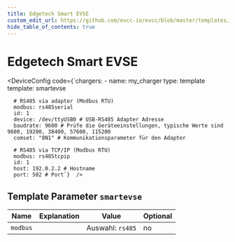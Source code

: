 ```yaml
---
title: Edgetech Smart EVSE
custom_edit_url: https://github.com/evcc-io/evcc/blob/master/templates/definition/charger/smartevse.yaml
hide_table_of_contents: true
---
```



# Edgetech Smart EVSE

<DeviceFeatures features="1p3p" />

<DeviceConfig code={`chargers:
    - name: my_charger
      type: template
      template: smartevse
      
      # RS485 via adapter (Modbus RTU)
      modbus: rs485serial
      id: 1
      device: /dev/ttyUSB0 # USB-RS485 Adapter Adresse
      baudrate: 9600 # Prüfe die Geräteeinstellungen, typische Werte sind 9600, 19200, 38400, 57600, 115200
      comset: "8N1" # Kommunikationsparameter für den Adapter
      
      # RS485 via TCP/IP (Modbus RTU)
      modbus: rs485tcpip
      id: 1
      host: 192.0.2.2 # Hostname
      port: 502 # Port`}  />

## Template Parameter `smartevse`

| Name | Explanation | Value | Optional |
|-----------|-------------|-------|----------|
| `modbus` |  | Auswahl: `rs485` | no |

